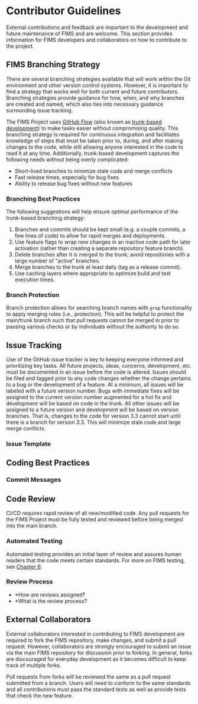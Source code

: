 # Contributor Guidelines

External contributions and feedback are important to the development and future maintenance of FIMS and are welcome. This section provides information for FIMS developers and collaborators on how to contribute to the project.

## FIMS Branching Strategy

There are several branching strategies available that will work within the Git environment and other version control systems. However, it is important to find a strategy that works well for both current and future contributors. Branching strategies provide guidance for how, when, and why branches are created and named, which also ties into necessary guidance surrounding issue tracking. 

The FIMS Project uses [GitHub Flow](https://docs.github.com/en/get-started/quickstart/github-flow) (also known as [trunk-based development](https://trunkbaseddevelopment.com/)) to make tasks easier without compromising quality. This branching strategy is required for continuous integration and facilitates knowledge of steps that must be taken prior to, during, and after making changes to the code, while still allowing anyone interested in the code to read it at any time. Additionally, trunk-based development captures the following needs without being overly complicated:

* Short-lived branches to minimize stale code and merge conflicts
* Fast release times, especially for bug fixes
* Ability to release bug fixes without new features

### Branching Best Practices

The following suggestions will help ensure optimal performance of the trunk-based branching strategy:

1. Branches and commits should be kept small (e.g. a couple commits, a few lines of code) to allow for rapid merges and deployments. 
2. Use feature flags to wrap new changes in an inactive code path for later activation (rather than creating a separate repository feature branch).
3. Delete branches after it is merged to the trunk; avoid repositories with a large number of "active" branches.
4. Merge branches to the trunk at least daily (tag as a release commit).
5. Use caching layers where appropriate to optimize build and test execution times. 

### Branch Protection

Branch protection allows for searching branch names with `grep` functionality to apply merging rules (i.e., protection). This will be helpful to protect the main/trunk branch such that pull requests cannot be merged in prior to passing various checks or by individuals without the authority to do so.

## Issue Tracking

Use of the GitHub issue tracker is key to keeping everyone informed and prioritizing key tasks. All future projects, ideas, concerns, development, etc. must be documented in an issue before the code is altered. Issues should be filed and tagged prior to any code changes whether the change pertains to a bug or the development of a feature. At a minimum, all issues will be labeled with a future version number. Bugs with immediate fixes will be assigned to the current version number augmented for a hot fix and development will be based on code in the trunk. All other issues will be assigned to a future version and development will be based on version branches. That is, changes to the code for version 3.3 cannot start until there is a branch for version 3.3. This will minimize stale code and large merge conflicts.

### Issue Template


## Coding Best Practices



### Commit Messages



## Code Review

CI/CD requires rapid review of all new/modified code. Any pull requests for the FIMS Project must be fully tested and reviewed before being merged into the main branch. 

### Automated Testing

Automated testing provides an initial layer of review and assures human readers that the code meets certain standards. For more on FIMS testing, see [Chapter 6](https://noaa-fims.github.io/collaborative_workflow/test-case-template.html).

### Review Process

* *How are reviews assigned?
* *What is the review process?

## External Collaborators

External collaborators interested in contributing to FIMS development are required to fork the FIMS repository, make changes, and submit a pull request. However, collaborators are strongly encouraged to submit an issue via the main FIMS repository for discussion prior to forking. In general, forks are discouraged for everyday development as it becomes difficult to keep track of multiple forks. 

Pull requests from forks will be reviewed the same as a pull request submitted from a branch. Users will need to conform to the same standards and all contributions must pass the standard tests as well as provide tests that check the new feature.
